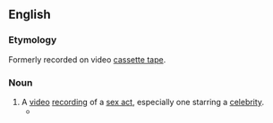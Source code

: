 {{also|sextape|sex-tape}}
==English==

===Etymology===
Formerly recorded on video [[cassette tape]].

===Noun===
{{en-noun}}

# A [[video]] [[recording]] of a [[sex act]], especially one starring a [[celebrity]].
#* {{quote-journal|en|author=Elisabeth Vincentelli|title=‘Pam & Tommy’: A Story of Sex, Crimes and Videotape|work=The New York Times|date=2022-02-02|url=https://www.nytimes.com/2022/02/02/arts/television/pamela-anderson-tommy-lee-hulu.html|issn=0362-4331|passage=The series uses the scandal — which begot fortunes, ruined lives and made the celebrity '''sex tape''' a defining artifact of the internet age — as a guide through a transitional period in American culture.}}